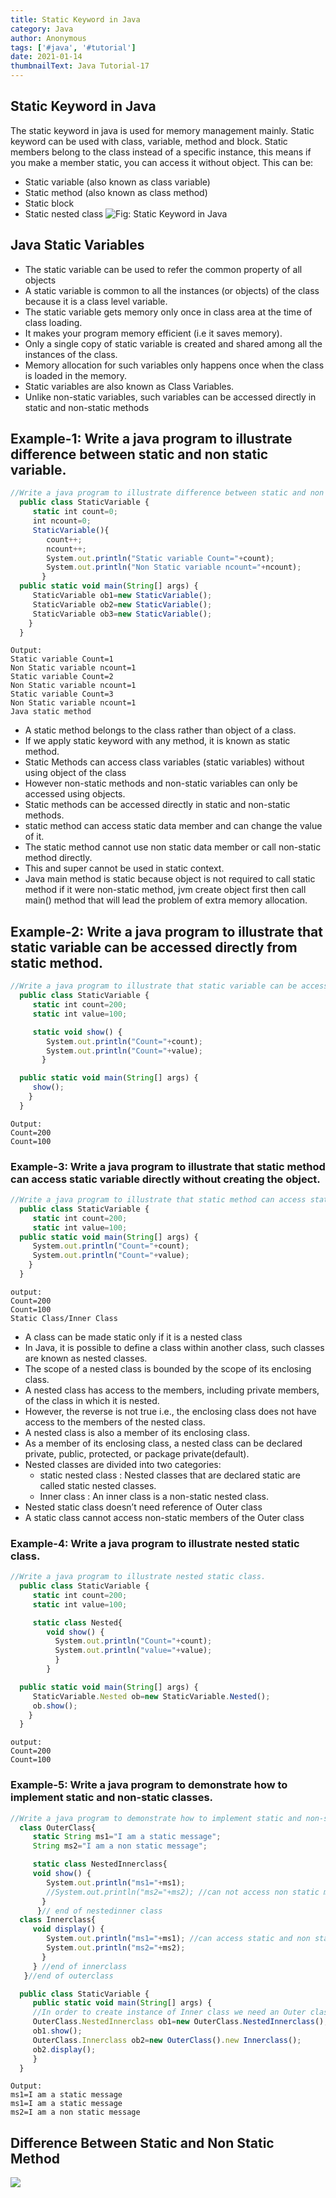 ```yaml
---
title: Static Keyword in Java
category: Java
author: Anonymous
tags: ['#java', '#tutorial']
date: 2021-01-14
thumbnailText: Java Tutorial-17
---
```

## Static Keyword in Java
The static keyword in java is used for memory management mainly. Static keyword can be used with class, variable, method and block. Static members belong to the class instead of a specific instance, this means if you make a member static, you can access it without object. This can be:
- Static variable (also known as class variable)
- Static method (also known as class method)
- Static block
- Static nested class
![Fig: Static Keyword in Java](../../assets/javaPic/static-2.png)
## Java Static Variables
- The static variable can be used to refer the common property of all objects
- A static variable is common to all the instances (or objects) of the class because it is a class level variable.
- The static variable gets memory only once in class area at the time of class loading.
- It makes your program memory efficient (i.e it saves memory).
- Only a single copy of static variable is created and shared among all the instances of the class.
- Memory allocation for such variables only happens once when the class is loaded in the memory.
- Static variables are also known as Class Variables.
- Unlike non-static variables, such variables can be accessed directly in static and non-static methods

## Example-1: Write a java program to illustrate difference between static and non static variable.
~~~js
//Write a java program to illustrate difference between static and non static variable.
  public class StaticVariable {
     static int count=0;
     int ncount=0;
     StaticVariable(){
        count++;
        ncount++;
        System.out.println("Static variable Count="+count);
        System.out.println("Non Static variable ncount="+ncount);
       }
  public static void main(String[] args) {
     StaticVariable ob1=new StaticVariable();
     StaticVariable ob2=new StaticVariable();
     StaticVariable ob3=new StaticVariable();
    }
  }
~~~
~~~
Output:
Static variable Count=1
Non Static variable ncount=1
Static variable Count=2
Non Static variable ncount=1
Static variable Count=3
Non Static variable ncount=1
Java static method
~~~
- A static method belongs to the class rather than object of a class.
- If we apply static keyword with any method, it is known as static method.
- Static Methods can access class variables (static variables) without using object of the class
- However non-static methods and non-static variables can only be accessed using objects.
- Static methods can be accessed directly in static and non-static methods.
- static method can access static data member and can change the value of it.
- The static method cannot use non static data member or call non-static method directly.
- This and super cannot be used in static context.
- Java main method is static because object is not required to call static method if it were non-static method, jvm create object first then call main() method that will lead the problem of extra memory allocation.

## Example-2: Write a java program to illustrate that static variable can be accessed directly from static method.
~~~js
//Write a java program to illustrate that static variable can be accessed directly from static method.
  public class StaticVariable {
     static int count=200;
     static int value=100;

     static void show() {
        System.out.println("Count="+count);
        System.out.println("Count="+value);
       }

  public static void main(String[] args) {
     show();
    }
  }
~~~
~~~
Output:
Count=200
Count=100
~~~

### Example-3: Write a java program to illustrate that static method can access static variable directly without creating the object.
~~~js
//Write a java program to illustrate that static method can access static variable directly without creating the object.
  public class StaticVariable {
     static int count=200;
     static int value=100;
  public static void main(String[] args) {
     System.out.println("Count="+count);
     System.out.println("Count="+value);
    }
  }
~~~
~~~
output:
Count=200
Count=100
Static Class/Inner Class
~~~
- A class can be made static only if it is a nested class
- In Java, it is possible to define a class within another class, such classes are known as nested classes.
- The scope of a nested class is bounded by the scope of its enclosing class.
- A nested class has access to the members, including private members, of the class in which it is nested.
- However, the reverse is not true i.e., the enclosing class does not have access to the members of the nested class.
- A nested class is also a member of its enclosing class.
- As a member of its enclosing class, a nested class can be declared private, public, protected, or package private(default).
- Nested classes are divided into two categories:
   - static nested class : Nested classes that are declared static are called static nested classes.
   - Inner class : An inner class is a non-static nested class.
- Nested static class doesn’t need reference of Outer class
- A static class cannot access non-static members of the Outer class

### Example-4: Write a java program to illustrate nested static class.
~~~js
//Write a java program to illustrate nested static class.
  public class StaticVariable {
     static int count=200;
     static int value=100;

     static class Nested{
        void show() {
          System.out.println("Count="+count);
          System.out.println("value="+value);
          }
        }

  public static void main(String[] args) {
     StaticVariable.Nested ob=new StaticVariable.Nested();
     ob.show();
    }
  }
~~~
~~~
output:
Count=200
Count=100
~~~

### Example-5: Write a java program to demonstrate how to implement static and non-static classes.
~~~js
//Write a java program to demonstrate how to implement static and non-static classes.
  class OuterClass{
     static String ms1="I am a static message";
     String ms2="I am a non static message";

     static class NestedInnerclass{
     void show() {
        System.out.println("ms1="+ms1);
        //System.out.println("ms2="+ms2); //can not access non static member
       }
      }// end of nestedinner class
  class Innerclass{
     void display() {
        System.out.println("ms1="+ms1); //can access static and non static member
        System.out.println("ms2="+ms2);
       }
     } //end of innerclass
   }//end of outerclass

  public class StaticVariable {
     public static void main(String[] args) {
     //In order to create instance of Inner class we need an Outer class instance first
     OuterClass.NestedInnerclass ob1=new OuterClass.NestedInnerclass();
     ob1.show();
     OuterClass.Innerclass ob2=new OuterClass().new Innerclass();
     ob2.display();
     }
  }
~~~
~~~
Output:
ms1=I am a static message
ms1=I am a static message
ms2=I am a non static message
~~~
## Difference Between Static and Non Static Method
![](../../assets/javaPic/static.PNG)